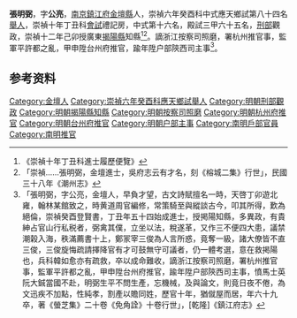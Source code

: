 {{明清人物信息框
| 姓名 = 張明弼
| 圖片名稱= 
| 圖片大小 =
| 圖片說明 = 
| 最高職務 =
| 國家 = 大明 
| 爵位 =
| 籍貫 = [[南京|南京]][[鎮江府|鎮江府]][[金壇縣|金壇縣]]
| 族裔 = 
| 字號 = 字公亮
| 諡號 =
| 出生日期 = 萬曆二十九年辛丑三月二十一日生（1601年4月23日）
| 出生地點 =
| 逝世日期 = 順治十一年
| 逝世地點 =
| 府邸 = 
| 墓葬 = 金壇縣西<ref>「户部主事張明弼墓在縣西八里長竹硬」，[康熙]《金壇縣志》</ref><ref>「户部主事張明弼墓在縣西十五里」，[乾隆]《鎮江府志》</ref>
| 配偶 =  
| 世系 = 
| 親屬 = 曾祖[[張坤言|張坤言]]；祖[[張仲均|張仲均]]；父[[張士弘|張士弘]]；外祖父[[周維持|周維持]]
| 出身 =
* 崇禎十年丁丑科進士出身
| 經歷 =
| 著作 = 
* 《螢芝集》
* 《免角詮》
* 《榕城二集》
}}
'''張明弼'''{{BD|1601年|4月23日|1655年||}}，字'''公亮'''，[[南京|南京]][[鎮江府|鎮江府]][[金壇縣|金壇縣]]人，崇禎六年癸酉科中式應天鄉試第八十四名[[舉人|舉人]]，崇禎十年丁丑科[[會試|會試]]禮記房，中式第十六名，殿試三甲六十五名，[[刑部|刑部]]觀政，崇禎十二年己卯授廣東[[揭陽縣|揭陽縣]]知縣<ref>《崇禎十年丁丑科進士履歷便覽》</ref><ref>「崇禎……張明弼，金壇進士，吳府志云有才名，刻《榕城二集》行世」，民國三十八年《潮州志》</ref>。謫浙江按察司照磨，署杭州推官事，監軍平許都之亂，甲申陞台州府推官，踰年陞户部陝西司主事<ref>「張明弼，字公亮，金壇人，早負才望，古文詩賦擅名一時，天啓丁卯遊北雍，翰林某館致之，時黄道周官編修，常策騎至與縱談古今，叩其所得，歎為絕倫，崇禎癸酉登賢書，丁丑年五十四始成進士，授掲陽知縣，多異政，有貴紳占官山行私税者，弼禽其僕，立坐以法，稅遂革，又作三不便四大患，議禁潮榖入海，秩滿薦書十上，鄭冡宰三俊為人言所惑，竟奪一級，諸大僚皆不直三俊，三俊旋悔疏請擇降官有才可鼓無守可議者，仍一體考選，意在救掲陽也，兵科韓如愈亦有疏救，卒以成命難收，謫浙江按察司照磨，署杭州推官事，監軍平許都之亂，甲申陞台州府推官，踰年陞户部陝西司主事，憤馬士英阮大鋮當國不赴，明弼生平不問生產，忘機械，及與論文，則竟日夜不倦，為文迅疾不加點，性純孝，割產以贍同姓，歷官十年，猶僦屋而居，年六十九卒，著《螢芝集》二十卷《免角詮》十卷行世」，[乾隆]《鎮江府志》</ref>。

== 参考资料 ==
{{reflist}}

{{崇禎十年丁丑科殿试金榜}}
{{明朝人物小作品}}
{{Authority control}}

{{DEFAULTSORT:}}
[[Category:金壇人|Category:金壇人]]
[[Category:崇禎六年癸酉科應天鄉試舉人|Category:崇禎六年癸酉科應天鄉試舉人]]
[[Category:明朝刑部觀政|Category:明朝刑部觀政]]
[[Category:明朝揭陽縣知縣|Category:明朝揭陽縣知縣]]
[[Category:明朝按察司照磨|Category:明朝按察司照磨]]
[[Category:明朝杭州府推官|Category:明朝杭州府推官]]
[[Category:明朝台州府推官|Category:明朝台州府推官]]
[[Category:明朝户部主事|Category:明朝户部主事]]
[[Category:南明戶部官員|Category:南明戶部官員]]
[[Category:南明推官|Category:南明推官]]
